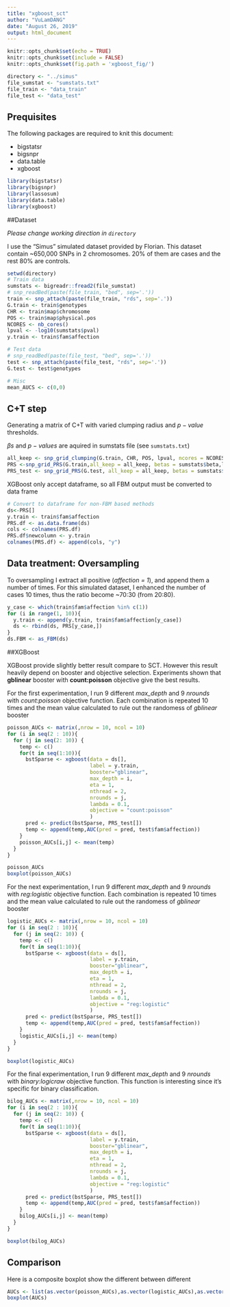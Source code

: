 ```yaml
---
title: "xgboost_sct"
author: "VuLamDANG"
date: "August 26, 2019"
output: html_document
---
```


```r
knitr::opts_chunk$set(echo = TRUE)
knitr::opts_chunk$set(include = FALSE)
knitr::opts_chunk$set(fig.path = 'xgboost_fig/')

directory <- "../simus"
file_sumstat <- "sumstats.txt"
file_train <- "data_train"
file_test <- "data_test"
```
## Prequisites

The following packages are required to knit this document:

- bigstatsr
- bigsnpr
- data.table
- xgboost

```r
library(bigstatsr)
library(bigsnpr)
library(lassosum)
library(data.table)
library(xgboost)
```

##Dataset

*Please change working direction in `directory`*

I use the "Simus" simulated dataset provided by Florian. This dataset contain ~650,000 SNPs in 2 chromosomes. 20% of them are cases and the rest 80% are controls.


```r
setwd(directory) 
# Train data
sumstats <- bigreadr::fread2(file_sumstat)
# snp_readBed(paste(file_train, "bed", sep='.'))
train <- snp_attach(paste(file_train, "rds", sep='.'))
G.train <- train$genotypes
CHR <- train$map$chromosome
POS <- train$map$physical.pos
NCORES <- nb_cores()
lpval <- -log10(sumstats$pval)
y.train <- train$fam$affection

# Test data
# snp_readBed(paste(file_test, "bed", sep='.'))
test <- snp_attach(paste(file_test, "rds", sep='.'))
G.test <- test$genotypes

# Misc
mean_AUCS <- c(0,0)
```

## C+T step
Generating a matrix of C+T with varied clumping radius and $p-value$ thresholds.

$\beta s$ and $p-values$ are aquired in sumstats file (see `sumstats.txt`)

```r
all_keep <- snp_grid_clumping(G.train, CHR, POS, lpval, ncores = NCORES)
PRS <-snp_grid_PRS(G.train,all_keep = all_keep, betas = sumstats$beta,lpval)
PRS_test <- snp_grid_PRS(G.test, all_keep = all_keep, betas = sumstats$beta,lpval)

```

XGBoost only accept dataframe, so all FBM output must be converted to data frame

```r
# Convert to dataframe for non-FBM based methods
ds<-PRS[]
y.train <- train$fam$affection
PRS.df <- as.data.frame(ds)
cols <- colnames(PRS.df)
PRS.df$newcolumn <- y.train
colnames(PRS.df) <- append(cols, "y")
```

## Data treatment: Oversampling

To oversampling I extract all positive (*affection = 1*), and append them a number of times. For this simulated dataset, I enhanced the number of cases 10 times, thus the ratio become ~70:30 (from 20:80).

```r
y_case <- which(train$fam$affection %in% c(1))
for (i in range(1, 10)){
  y.train <- append(y.train, train$fam$affection[y_case])
  ds <- rbind(ds, PRS[y_case,])
}
ds.FBM <- as_FBM(ds)
```

##XGBoost

XGBoost provide slightly better result compare to SCT. However this result heavily depend on booster and objective selection. Experiments shown that **gblinear** booster with **count:poisson** objective give the best results.

For the first experimentation, I run 9 different *max_depth* and 9 *nrounds* with *count:poisson* objective function. Each combination is repeated 10 times and the mean value calculated to rule out the randomess of *gblinear* booster

```r
poisson_AUCs <- matrix(,nrow = 10, ncol = 10)
for (i in seq(2 : 10)){
  for (j in seq(2: 10)) {
    temp <- c()
    for(t in seq(1:10)){
      bstSparse <- xgboost(data = ds[], 
                           label = y.train, 
                           booster="gblinear",
                           max_depth = i, 
                           eta = 1, 
                           nthread = 2, 
                           nrounds = j, 
                           lambda = 0.1,
                           objective = "count:poisson"
                           )
      pred <- predict(bstSparse, PRS_test[])
      temp <- append(temp,AUC(pred = pred, test$fam$affection))
    }
    poisson_AUCs[i,j] <- mean(temp)
  }
}
```
```r
poisson_AUCs
boxplot(poisson_AUCs)
```

For the next experimentation, I run 9 different *max_depth* and 9 *nrounds* with *reg:logistic* objective function. Each combination is repeated 10 times and the mean value calculated to rule out the randomess of *gblinear* booster

```r
logistic_AUCs <- matrix(,nrow = 10, ncol = 10)
for (i in seq(2 : 10)){
  for (j in seq(2: 10)) {
    temp <- c()
    for(t in seq(1:10)){
      bstSparse <- xgboost(data = ds[], 
                           label = y.train, 
                           booster="gblinear",
                           max_depth = i, 
                           eta = 1, 
                           nthread = 2, 
                           nrounds = j, 
                           lambda = 0.1,
                           objective = "reg:logistic"
                           )
      pred <- predict(bstSparse, PRS_test[])
      temp <- append(temp,AUC(pred = pred, test$fam$affection))
    }
    logistic_AUCs[i,j] <- mean(temp)
  }
}
```
```r
boxplot(logistic_AUCs)
```

For the final experimentation, I run 9 different *max_depth* and 9 *nrounds* with *binary:logicraw* objective function. This function is interesting since it's specific for binary classification.

```r
bilog_AUCs <- matrix(,nrow = 10, ncol = 10)
for (i in seq(2 : 10)){
  for (j in seq(2: 10)) {
    temp <- c()
    for(t in seq(1:10)){
      bstSparse <- xgboost(data = ds[], 
                           label = y.train, 
                           booster="gblinear",
                           max_depth = i, 
                           eta = 1, 
                           nthread = 2, 
                           nrounds = j, 
                           lambda = 0.1,
                           objective = "reg:logistic"
                           )
      pred <- predict(bstSparse, PRS_test[])
      temp <- append(temp,AUC(pred = pred, test$fam$affection))
    }
    bilog_AUCs[i,j] <- mean(temp)
  }
}
```
```r
boxplot(bilog_AUCs)
```

## Comparison

Here is a composite boxplot show the different between different 

```r
AUCs <- list(as.vector(poisson_AUCs),as.vector(logistic_AUCs),as.vector(bilog_AUCs))
boxplot(AUCs)
```